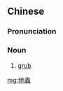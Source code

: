 {{also|地虫}}
==Chinese==
{{zh-forms|s=地虫}}

===Pronunciation===
{{zh-pron
|mn=zz:tō͘-thâng
|cat=n
}}

===Noun===
{{zh-noun}}

# {{lb|zh|Zhangzhou|_|Min Nan}} [[grub]]

[[mg:地蟲]]